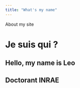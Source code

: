 ```yaml
---
title: "What's my name"
---
```


About my site

# Je suis qui ?

## Hello, my name is Leo

## Doctorant INRAE